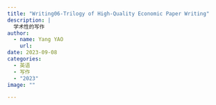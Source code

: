 ```yaml
---
title: "Writing06-Trilogy of High-Quality Economic Paper Writing"
description: |
  学术性的写作
author:
  - name: Yang YAO
    url: 
date: 2023-09-08
categories:
  - 英语
  - 写作
  - "2023"
image: ""

---
```

